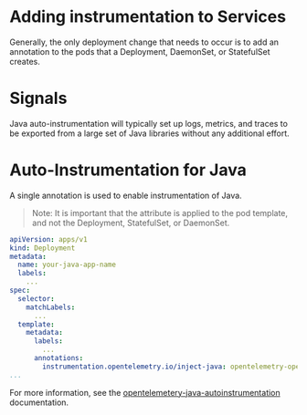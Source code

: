 # Adding instrumentation to Services

Generally, the only deployment change that needs to occur is to add an annotation to the pods that a Deployment, DaemonSet, or StatefulSet creates.

# Signals

Java auto-instrumentation will typically set up logs, metrics, and traces to be exported from a large set of
Java libraries without any additional effort.

# Auto-Instrumentation for Java

A single annotation is used to enable instrumentation of Java.

> Note: It is important that the attribute is applied to the pod template, and not the Deployment, StatefulSet, or DaemonSet.

```yaml
apiVersion: apps/v1
kind: Deployment
metadata:
  name: your-java-app-name
  labels:
    ...
spec:
  selector:
    matchLabels:
      ...
  template:
    metadata:
      labels:
        ...
      annotations:
        instrumentation.opentelemetry.io/inject-java: opentelemetry-operator/auto-instrumentation
...
```

For more information, see the [opentelemetery-java-autoinstrumentation](https://github.com/open-telemetry/opentelemetry-java-instrumentation) documentation.
